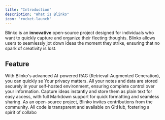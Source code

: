 ```yaml
---
title: "Introduction"
description: "What is Blinko"
icon: "rocket-launch"
---
```


Blinko is an **innovative** open-source project designed for individuals who want to quickly capture and organize their fleeting thoughts. Blinko allows users to seamlessly jot down ideas the moment they strike, ensuring that no spark of creativity is lost.

## Feature

<CardGroup cols="1">
  <Card title="AI-Enhanced Note Retrieval" icon="microchip-ai">
    With Blinko's advanced AI-powered RAG (Retrieval-Augmented Generation), you can quickly se
  </Card>

  <Card title="Data Ownership" icon="binary-lock">
    Your privacy matters. All your notes and data are stored securely in your self-hosted environment, ensuring complete control over your information.
  </Card>

  <Card title="Efficient and Fast" icon="rocket-launch">
    Capture ideas instantly and store them as plain text for easy access, with full Markdown support for quick formatting and seamless sharing.
  </Card>

  <Card title="Open for Collaboration" icon="github">
    As an open-source project, Blinko invites contributions from the community. All code is transparent and available on GitHub, fostering a spirit of collabo
  </Card>
</CardGroup>